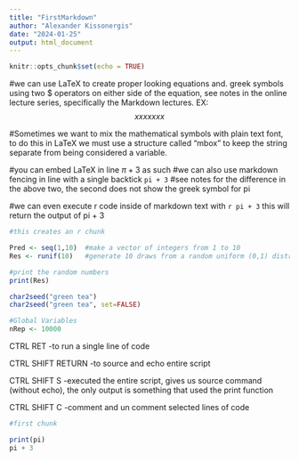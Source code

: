 ```yaml
---
title: "FirstMarkdown"
author: "Alexander Kissonergis"
date: "2024-01-25"
output: html_document
---
```


```r
knitr::opts_chunk$set(echo = TRUE)
```


#we can use LaTeX to create proper looking equations and. greek symbols using two $ operators on either side of the equation, see notes in the online lecture series, specifically the Markdown lectures. EX: $$xxxxxxx$$


#Sometimes we want to mix the mathematical symbols with plain text font, to do this in LaTeX we must use a structure called "mbox" to keep the string separate from being considered a variable. 

#you can embed LaTeX in line $\pi + 3$ as such
#we can also use markdown fencing in line with a single backtick `pi + 3`
#see notes for the difference in the above two, the second does not show the greek symbol for pi

#we can even execute r code inside of markdown text with `r pi + 3` this will return the output of pi + 3


```r
#this creates an r chunk 

Pred <- seq(1,10)  #make a vector of integers from 1 to 10
Res <- runif(10)   #generate 10 draws from a random uniform (0,1) distribution

#print the random numbers
print(Res)

char2seed("green tea")
char2seed("green tea", set=FALSE)

#Global Variables
nRep <- 10000
```

CTRL RET
-to run a single line of code

CTRL SHIFT RETURN
-to source and echo entire script

CTRL SHIFT S
-executed the entire script, gives us source command (without echo), the only output is something that used the print function

CTRL SHIFT C
-comment and un comment selected lines of code

```r
#first chunk

print(pi)
pi + 3

```

